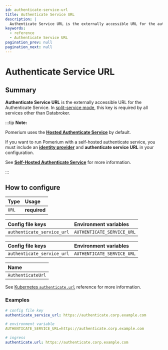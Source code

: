 ```yaml
---
id: authenticate-service-url
title: Authenticate Service URL
description: |
  Authenticate Service URL is the externally accessible URL for the authenticate service.
keywords:
  - reference
  - Authenticate Service URL
pagination_prev: null
pagination_next: null
---
```



# Authenticate Service URL

## Summary

**Authenticate Service URL** is the externally accessible URL for the Authenticate Service. In [split-service mode](/docs/internals/configuration#all-in-one-vs-split-service-mode), this key is required by all services other than Databroker.

:::tip **Note:**

Pomerium uses the [**Hosted Authenticate Service**](/docs/capabilities/hosted-authenticate-service) by default.

If you want to run Pomerium with a self-hosted authenticate service, you must include an [**identity provider**](/docs/identity-providers) and **authenticate service URL** in your configuration.

See [**Self-Hosted Authenticate Service**](/docs/capabilities/self-hosted-authenticate-service) for more information.

:::

## How to configure

| **Type** | **Usage** |
| :--- | :--- |
| `URL` | **required** |

<Tabs>
<TabItem value="Core" label="Core">

| **Config file keys** | **Environment variables** |
| :--- | :--- |
| `authenticate_service_url` | `AUTHENTICATE_SERVICE_URL` |

</TabItem>
<TabItem value="Enterprise" label="Enterprise">

| **Config file keys** | **Environment variables** |
| :--- | :--- |
| `authenticate_service_url` | `AUTHENTICATE_SERVICE_URL` |

</TabItem>
<TabItem value="Kubernetes" label="Kubernetes">

| **Name** |
| :--- |
| `AuthenticateUrl` |


See [Kubernetes `authenticate.url`](/docs/deploying/k8s/reference#authenticate) reference for more information.

</TabItem>
</Tabs>

### Examples

```yaml
# config file key
authenticate_service_url: https://authenticate.corp.example.com

# environment variable
AUTHENTICATE_SERVICE_URL=https://authenticate.corp.example.com

# ingress
authenticate.url: https://authenticate.corp.example.com
```
